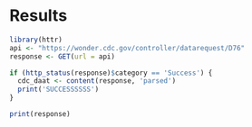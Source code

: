 # Results

```r
library(httr)
api <- "https://wonder.cdc.gov/controller/datarequest/D76"
response <- GET(url = api)

if (http_status(response)$category == 'Success') {
  cdc_daat <- content(response, 'parsed')
  print('SUCCESSSSSS')
}

print(response)



```

